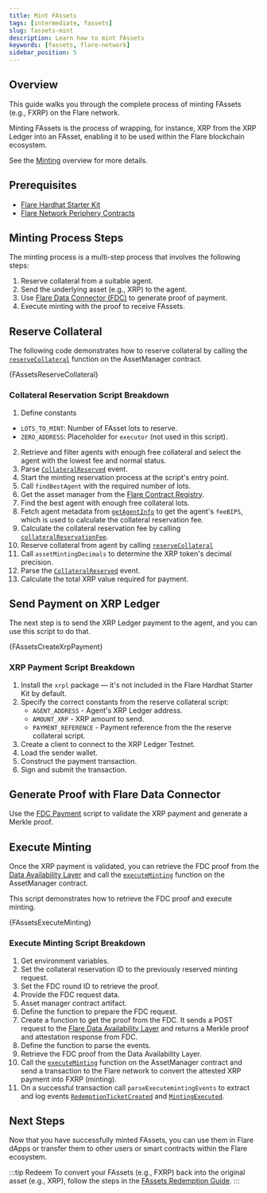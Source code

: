 ```yaml
---
title: Mint FAssets
tags: [intermediate, fassets]
slug: fassets-mint
description: Learn how to mint FAssets
keywords: [fassets, flare-network]
sidebar_position: 5
---
```



## Overview

This guide walks you through the complete process of minting FAssets (e.g., FXRP) on the Flare network.

Minting FAssets is the process of wrapping, for instance, XRP from the XRP Ledger into an FAsset, enabling it to be used within the Flare blockchain ecosystem.

See the [Minting](/fassets/minting) overview for more details.

## Prerequisites

- [Flare Hardhat Starter Kit](/network/guides/hardhat-foundry-starter-kit)
- [Flare Network Periphery Contracts](https://www.npmjs.com/package/@flarenetwork/flare-periphery-contracts)

## Minting Process Steps

The minting process is a multi-step process that involves the following steps:

1. Reserve collateral from a suitable agent.
2. Send the underlying asset (e.g., XRP) to the agent.
3. Use [Flare Data Connector (FDC)](/fdc/overview) to generate proof of payment.
4. Execute minting with the proof to receive FAssets.

## Reserve Collateral

The following code demonstrates how to reserve collateral by calling the [`reserveCollateral`](/fassets/reference/IAssetManager#reservecollateral) function on the AssetManager contract.

<CodeBlock language="typescript" title="scripts/fassets/reserveCollateral.ts">
  {FAssetsReserveCollateral}
</CodeBlock>

### Collateral Reservation Script Breakdown

1. Define constants

- `LOTS_TO_MINT`: Number of FAsset lots to reserve.
- `ZERO_ADDRESS`: Placeholder for `executor` (not used in this script).

2. Retrieve and filter agents with enough free collateral and select the agent with the lowest fee and normal status.
3. Parse [`CollateralReserved`](/fassets/reference/IAssetManagerEvents#collateralreserved) event.
4. Start the minting reservation process at the script's entry point.
5. Call `findBestAgent` with the required number of lots.
6. Get the asset manager from the [Flare Contract Registry](/network/guides/flare-contracts-registry).
7. Find the best agent with enough free collateral lots.
8. Fetch agent metadata from [`getAgentInfo`](/fassets/reference/IAssetManager#getagentinfo) to get the agent's `feeBIPS`, which is used to calculate the collateral reservation fee.
9. Calculate the collateral reservation fee by calling [`collateralReservationFee`](/fassets/reference/IAssetManager#collateralreservationfee).
10. Reserve collateral from agent by calling [`reserveCollateral`](/fassets/reference/IAssetManager#reservecollateral)
11. Call `assetMintingDecimals` to determine the XRP token's decimal precision.
12. Parse the [`CollateralReserved`](/fassets/reference/IAssetManagerEvents#collateralreserved) event.
13. Calculate the total XRP value required for payment.

## Send Payment on XRP Ledger

The next step is to send the XRP Ledger payment to the agent, and you can use this script to do that.

<CodeBlock language="typescript" title="scripts/fassets/xrpPayment.ts">
  {FAssetsCreateXrpPayment}
</CodeBlock>

### XRP Payment Script Breakdown

1. Install the `xrpl` package — it's not included in the Flare Hardhat Starter Kit by default.
2. Specify the correct constants from the reserve collateral script:
   - `AGENT_ADDRESS` - Agent's XRP Ledger address.
   - `AMOUNT_XRP` - XRP amount to send.
   - `PAYMENT_REFERENCE` - Payment reference from the the reserve collateral script.
3. Create a client to connect to the XRP Ledger Testnet.
4. Load the sender wallet.
5. Construct the payment transaction.
6. Sign and submit the transaction.

## Generate Proof with Flare Data Connector

Use the [FDC Payment](/fdc/guides/hardhat/payment) script to validate the XRP payment and generate a Merkle proof.

## Execute Minting

Once the XRP payment is validated, you can retrieve the FDC proof from the [Data Availability Layer](/fdc/overview#data-availability-layer) and call the [`executeMinting`](/fassets/reference/IAssetManager#executeminting) function on the AssetManager contract.

This script demonstrates how to retrieve the FDC proof and execute minting.

<CodeBlock language="typescript" title="scripts/fassets/executeMinting.ts">
  {FAssetsExecuteMinting}
</CodeBlock>

### Execute Minting Script Breakdown

1. Get environment variables.
2. Set the collateral reservation ID to the previously reserved minting request.
3. Set the FDC round ID to retrieve the proof.
4. Provide the FDC request data.
5. Asset manager contract artifact.
6. Define the function to prepare the FDC request.
7. Create a function to get the proof from the FDC.
   It sends a POST request to the [Flare Data Availability Layer](/fdc/overview#data-availability-layer) and returns a Merkle proof and attestation response from FDC.
8. Define the function to parse the events.
9. Retrieve the FDC proof from the Data Availability Layer.
10. Call the [`executeMinting`](/fassets/reference/IAssetManager#executeminting) function on the AssetManager contract and send a transaction to the Flare network to convert the attested XRP payment into FXRP (minting).
11. On a successful transaction call `parseExecutemintingEvents` to extract and log events [`RedemptionTicketCreated`](/fassets/reference/IAssetManagerEvents#redemptionticketcreated) and [`MintingExecuted`](/fassets/reference/IAssetManagerEvents#mintingexecuted).

## Next Steps

Now that you have successfully minted FAssets, you can use them in Flare dApps or transfer them to other users or smart contracts within the Flare ecosystem.

:::tip Redeem
To convert your FAssets (e.g., FXRP) back into the original asset (e.g., XRP), follow the steps in the [FAssets Redemption Guide](/fassets/developer-guides/fassets-redeem).
:::
